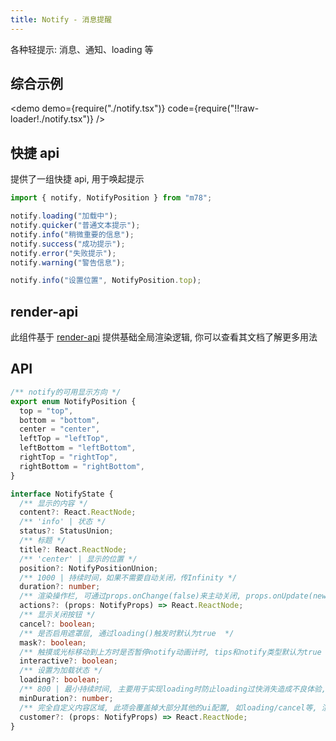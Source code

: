 ```yaml
---
title: Notify - 消息提醒
---
```


各种轻提示: 消息、通知、loading 等

## 综合示例

<demo
  demo={require("./notify.tsx")}
  code={require("!!raw-loader!./notify.tsx")}
/>

## 快捷 api

提供了一组快捷 api, 用于唤起提示

```ts
import { notify, NotifyPosition } from "m78";

notify.loading("加载中");
notify.quicker("普通文本提示");
notify.info("稍微重要的信息");
notify.success("成功提示");
notify.error("失败提示");
notify.warning("警告信息");

notify.info("设置位置", NotifyPosition.top);
```

## render-api

此组件基于 [render-api](/docs/components/ecology/render-api) 提供基础全局渲染逻辑, 你可以查看其文档了解更多用法

## API

```ts
/** notify的可用显示方向 */
export enum NotifyPosition {
  top = "top",
  bottom = "bottom",
  center = "center",
  leftTop = "leftTop",
  leftBottom = "leftBottom",
  rightTop = "rightTop",
  rightBottom = "rightBottom",
}

interface NotifyState {
  /** 显示的内容 */
  content?: React.ReactNode;
  /** 'info' | 状态 */
  status?: StatusUnion;
  /** 标题 */
  title?: React.ReactNode;
  /** 'center' | 显示的位置 */
  position?: NotifyPositionUnion;
  /** 1000 | 持续时间，如果不需要自动关闭，传Infinity */
  duration?: number;
  /** 渲染操作栏, 可通过props.onChange(false)来主动关闭, props.onUpdate(newState)来更新状态 */
  actions?: (props: NotifyProps) => React.ReactNode;
  /** 显示关闭按钮 */
  cancel?: boolean;
  /** 是否启用遮罩层, 通过loading()触发时默认为true  */
  mask?: boolean;
  /** 触摸或光标移动到上方时是否暂停notify动画计时, tips和notify类型默认为true */
  interactive?: boolean;
  /** 设置为加载状态 */
  loading?: boolean;
  /** 800 | 最小持续时间, 主要用于实现loading时防止loading过快消失造成不良体验, 用于loading()时, 此项默认值为800 */
  minDuration?: number;
  /** 完全自定义内容区域, 此项会覆盖掉大部分其他的ui配置, 如loading/cancel等, 渲染函数内可通过props.onChange(false)来主动关闭, props.onUpdate(newState)来更新状态 */
  customer?: (props: NotifyProps) => React.ReactNode;
}
```
